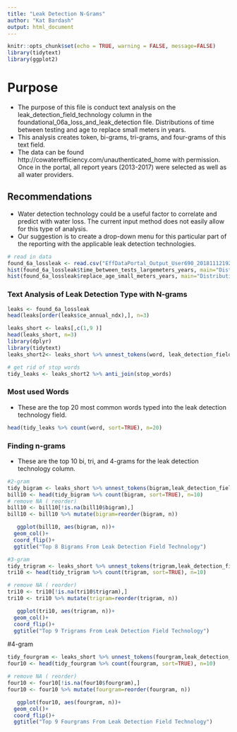 ---
title: "Leak Detection N-Grams"
author: "Kat Bardash"
output: html_document
---

```{r setup, include=FALSE}
knitr::opts_chunk$set(echo = TRUE, warning = FALSE, message=FALSE)
library(tidytext)
library(ggplot2)
```

# Purpose
- The purpose of this file is conduct text analysis on the leak_detection_field_technology column in the foundational_06a_loss_and_leak_detection file. Distributions of time between testing and age to replace small meters in years.
- This analysis creates token, bi-grams, tri-grams, and four-grams of this text field.
- The data can be found http://cowaterefficiency.com/unauthenticated_home with permission. Once in the portal, all report years (2013-2017) were selected as well as all water providers.

## Recommendations
- Water detection technology could be a useful factor to correlate and predict with water loss. The current input method does not easily allow for this type of analysis.
- Our suggestion is to create a drop-down menu for this particular part of the reporting with the applicable leak detection technologies. 

```{r}
# read in data
found_6a_lossleak <- read.csv("EffDataPortal_Output_User690_20181112192716/foundational/foundational_06a_loss_and_leak_det.csv", stringsAsFactors = FALSE)
hist(found_6a_lossleak$time_between_tests_largemeters_years, main="Distribution of Years Between Tests For Large Meters")
hist(found_6a_lossleak$replace_age_small_meters_years, main="Distribution of Years Between Tests For Small Meters")
```

###  Text Analysis of Leak Detection Type with N-grams
```{r}

leaks <- found_6a_lossleak
head(leaks[order(leaks$ce_annual_ndx),], n=3)

leaks_short <- leaks[,c(1,9 )]
head(leaks_short, n=3)
library(dplyr)
library(tidytext)
leaks_short2<- leaks_short %>% unnest_tokens(word, leak_detection_field_technology)

# get rid of stop words
tidy_leaks <- leaks_short2 %>% anti_join(stop_words)


```

### Most used Words
- These are the top 20 most common words typed into the leak detection technology field. 
```{r}

head(tidy_leaks %>% count(word, sort=TRUE), n=20)

```

###  Finding n-grams
- These are the top 10 bi, tri, and 4-grams for the leak detection technology column.
```{r}

#2-gram
tidy_bigram <- leaks_short %>% unnest_tokens(bigram,leak_detection_field_technology, token="ngrams", n=2)
bill10 <- head(tidy_bigram %>% count(bigram, sort=TRUE), n=10)
# remove NA ( reorder)
bill10 <- bill10[!is.na(bill10$bigram),]
bill10 <- bill10 %>% mutate(bigram=reorder(bigram, n))

   ggplot(bill10, aes(bigram, n))+
  geom_col()+
  coord_flip()+
  ggtitle("Top 8 Bigrams From Leak Detection Field Technology")
```
```{r}
#3-gram
tidy_trigram <- leaks_short %>% unnest_tokens(trigram,leak_detection_field_technology, token="ngrams", n=3)
tri10 <- head(tidy_trigram %>% count(trigram, sort=TRUE), n=10)

# remove NA ( reorder)
tri10 <- tri10[!is.na(tri10$trigram),]
tri10 <- tri10 %>% mutate(trigram=reorder(trigram, n))

   ggplot(tri10, aes(trigram, n))+
  geom_col()+
  coord_flip()+
  ggtitle("Top 9 Trigrams From Leak Detection Field Technology")
```
#4-gram

```{r}
tidy_fourgram <- leaks_short %>% unnest_tokens(fourgram,leak_detection_field_technology, token="ngrams", n=4)
four10 <- head(tidy_fourgram %>% count(fourgram, sort=TRUE), n=10)

# remove NA ( reorder)
four10 <- four10[!is.na(four10$fourgram),]
four10 <- four10 %>% mutate(fourgram=reorder(fourgram, n))

   ggplot(four10, aes(fourgram, n))+
  geom_col()+
  coord_flip()+
  ggtitle("Top 9 Fourgrams From Leak Detection Field Technology")
```
